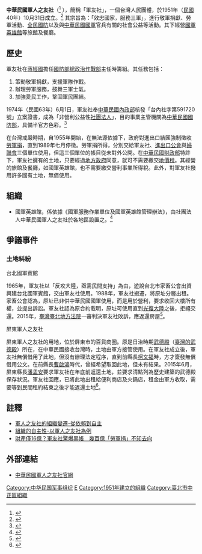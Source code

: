 {{Infobox Non-profit
| Non-profit_name = 中華民國軍人之友社<br>（軍友社）<br><small>Friends of Armed Forces Association</small>
| Non-profit_logo = 
| Non-profit_type = 
| founded_date = 1951年（民國40年）10月31日<br/>（{{age in years and days|1951|10|31|age=no}}）
| founder = 
| location = {{ROC}}[[臺北市|臺北市]][[中正區_(臺北市)|中正區]]長沙街一段20號（台北國軍英雄館）
| key_people = 
| area_served = 
| focus = 
| method = 
| revenue = 
| num_employees = 
| Non-profit_slogan = 
| homepage = {{url|http://www.fafaroc.org.tw/}}
}}
'''中華民國軍人之友社'''（{{lang-en|Friends of Armed Forces Association}}<ref>{{cite web | url =http://www.fafaroc.org.tw/eng/ | title =Friends of Armed Forces Association-Home for Military | publisher =中華民國軍人之友社 | accessdate =2015-06-02 | archive-date =2020-07-02 | archive-url =https://web.archive.org/web/20200702113846/http://www.fafaroc.org.tw/eng/ | dead-url =no }}</ref>
），簡稱「軍友社」，一個台灣人民團體，於1951年（[[民國紀年|民國]]40年）10月31日成立。<ref>{{cite news|url= http://news.gpwb.gov.tw/mobile/news.aspx?ydn=w2u5S9CJZGAXB%2FzPg%2Fq7aiBhMxXcaVV6pLY%2F%2B7Vi64Xdh8PJPm4LzF2cZRa6yo8g%2BNZ%2BcKxJmTdPVbVhb%2BZlN8GyIGUZldVhWdgafCDxasg%3D|title= 軍友社關懷官兵、徵屬 服務完善|author= 許博淳|date= 2012-12-28|publisher= 國防部[[青年日報|青年日報]]社}}{{dead link|date=2018年2月 |bot=InternetArchiveBot |fix-attempted=yes }}</ref> 其宗旨為：「效忠國家，服務三軍」，進行敬軍捐獻、勞軍活動、[[全民國防|全民國防]]以及與[[中華民國國軍|中華民國國軍]]官兵有關的社會公益等活動。其下經營[[國軍英雄館|國軍英雄館]]等旅館及餐廳。

==歷史==
軍友社在[[蔣經國|蔣經國]]擔任[[國防部總政治作戰部|國防部總政治作戰部]]主任時籌組。其任務包括：
#策動敬軍捐獻，支援軍隊作戰。
#辦理勞軍服務，鼓舞三軍士氣。
#加強愛民工作，鞏固軍民團結。

1974年（民國63年）6月1日，軍友社奉[[中華民國內政部|中華民國內政部]]核發「台內社字第591720號」立案證書，成為「非營利公益性[[社團法人|社團法人]]」，目的事業主管機關為[[中華民國國防部|中華民國國防部]]，具備半官方色彩。<ref>{{cite web | url =http://www.fafaroc.org.tw/about.asp?menuid=23 | title =關於我們 | publisher =中華民國軍人之友社 | accessdate =2015-06-02 | archive-date =2020-07-02 | archive-url =https://web.archive.org/web/20200702113948/http://www.fafaroc.org.tw/about.asp?menuid=23 | dead-url =no }}</ref>

在台灣戒嚴時期，自1955年開始，在無法源依據下，政府對進出口結匯強制徵收[[勞軍捐|勞軍捐]]，直到1989年七月停徵。勞軍捐所得，分別交給軍友社、[[進出口公會|進出口公會]]與[[婦聯會|婦聯會]]三個單位使用，但這三個單位的帳目從未對外公開。在[[中華民國財政部|中華民國財政部]]特許下，軍友社擁有的土地，只要經過[[地方政府|地方政府]]同意，就可不需要繳交[[地價稅|地價稅]]。其經營的旅館及餐廳，如國軍英雄館，也不需要繳交營利事業所得稅。此外，對軍友社撥用許多國有土地，無償使用。

==組織==
*國軍英雄館，係依據《國軍服務作業單位及國軍英雄館管理辦法》，由社團法人中華民國軍人之友社於各地區設置之。<ref>{{cite web|url= http://law.mnd.gov.tw/scp/Query4A.asp?FullDoc=all&Fcode=A002000007|title= 《國軍服務作業單位及國軍英雄館管理辦法》|publisher= 國防法規資料庫|access-date= 2015-06-02|archive-url= https://web.archive.org/web/20150602211101/http://law.mnd.gov.tw/scp/Query4A.asp?FullDoc=all&Fcode=A002000007|archive-date= 2015-06-02|dead-url= yes}}</ref>

==爭議事件==
===土地糾紛===
;台北國軍賓館
1965年，軍友社以「反攻大陸，亟需民間支持」為由，遊說台北市家畜公會出資興建台北國軍賓館，交由軍友社使用。1988年，軍友社搬遷，將原址分層出租。家畜公會認為，原址已非供中華民國國軍使用，而是用於營利，要求收回大樓所有權，並提出訴訟。軍友社認為原合約載明，原址可使用直到[[光復大陸|光復大陸]]之後，拒絕交還。2015年，[[臺灣臺北地方法院|臺灣臺北地方法院]]一審判決軍友社敗訴，應返還房屋<ref>{{cite news|url=http://news.ltn.com.tw/news/focus/paper/885382|title=軍友社占民產 約訂「光復大陸」才還|publisher=[[自由時報|自由時報]]|date=2015-06-01|author=張筱笛、徐義平|accessdate=2015-06-02|archive-date=2019-05-14|archive-url=https://web.archive.org/web/20190514223531/https://news.ltn.com.tw/news/focus/paper/885382|dead-url=no}}</ref>。

;屏東軍人之友社
屏東軍人之友社的用地，位於屏東市的百貨商圈。原是日治時期[[武德殿|武德殿]]（[[臺灣的武德殿|臺灣的武德殿]]）所在，在中華民國接收台灣時，土地由軍方接管使用。在軍友社成立後，軍友社無償借用了此地，但沒有辦理法定程序，直到前縣長[[柯文福|柯文福]]時，方才簽發無償借用公文。在前縣長[[曹啟鴻|曹啟鴻]]時代，曾經希望取回此地，但未有結果。2015年6月，屏東縣長[[潘孟安|潘孟安]]要求軍友社在年底前返還土地，並要求清點列為歷史建築的武德殿保存狀況。軍友社回應，已將此地出租給便利商店及火鍋店，租金由軍方收取，需要等到民間租約結束之後才能返還土地<ref>{{cite news|url=http://news.ltn.com.tw/news/politics/breakingnews/1358730|title=屏東軍人之友社 潘孟安下令年底前歸還|publisher=[[自由時報|自由時報]]|date=2015-06-25|author=侯承旭|accessdate=2015-06-25|archive-date=2019-05-15|archive-url=https://web.archive.org/web/20190515115848/https://news.ltn.com.tw/news/politics/breakingnews/1358730|dead-url=no}}</ref>。

==註釋==
{{reflist}}

* [http://chur.chu.edu.tw/handle/987654321/6472 軍人之友社的組織變遷-從依賴到自主] {{Wayback|url=http://chur.chu.edu.tw/handle/987654321/6472 |date=20200317025919 }}
* [http://chur.chu.edu.tw/handle/987654321/27646 組織的自主性-以軍人之友社為例] {{Wayback|url=http://chur.chu.edu.tw/handle/987654321/27646 |date=20200317025812 }}
* [http://www.setn.com/News.aspx?NewsID=78319 財產僅16億？軍友社驚爆黑帳　幾百億「勞軍捐」不知去向] {{Wayback|url=http://www.setn.com/News.aspx?NewsID=78319 |date=20160911171446 }}

==外部連結==
* [http://www.fafaroc.org.tw/ 中華民國軍人之友社官網] {{Wayback|url=http://www.fafaroc.org.tw/ |date=20201026041547 }}{{zh}}{{en}}

[[Category:中华民国军事组织|Category:中华民国军事组织]]
[[Category:中華民國國防部|E]]
[[Category:1951年建立的組織|Category:1951年建立的組織]]
[[Category:臺北市中正區組織|Category:臺北市中正區組織]]